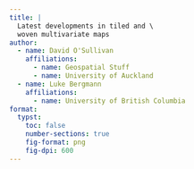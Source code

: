 ```yaml
---
title: |
  Latest developments in tiled and \
  woven multivariate maps
author: 
  - name: David O'Sullivan
    affiliations: 
      - name: Geospatial Stuff
      - name: University of Auckland
  - name: Luke Bergmann
    affiliations: 
      - name: University of British Columbia
format: 
  typst:
    toc: false
    number-sections: true
    fig-format: png
    fig-dpi: 600
---
```


```{=typst}
Slides can be viewed at #link("https://dosull.github.io/weaving-space/presentations/NZCS-Jul-2025/")

At previous meetings we presented work on using tiled and woven patterns to enable presentation of multiple variables in a single map view. In this presentation we reported on the latest developments in this work. These developments include:

- Use of the approach ‘in the wild’ independent from our own efforts, which reassures us that the method has some value, and also that the code is sufficiently well documented to be used unassisted;
- Many new additions to the available tiling patterns (See @square-slice[Figs], @hex-slice[], and @dissection[]), including some that support as many as 20 variables (@large-n);
- Experimental methods for modifying tiling patterns by modifying characteristics of tiling edges while preserving tile topology, or by determining the dual tiling of a given tiling (@experimental); and
- Most importantly, these options are now available in a freely available web application (@mapweaver) that allows users to create such maps in a variety of formats without the need to write any code. The web app was briefly demonstrated live at the meeting. It can be explored further at #link("https://dosull.github.io/mapweaver/app/")

#figure(image("images/cell-7-output-1.png"), caption: [Tilings based on square slices], supplement: [Fig])<square-slice>
#figure(image("images/cell-8-output-1.png"), caption: [Tilings based on hexagon slices], supplement: [Fig])<hex-slice>
#figure(image("images/cell-9-output-1.png"), caption: [Tilings based on square and hexagon dissections], supplement: [Fig])<dissection>
#figure(image("images/cell-12-output-1.png"), caption: [Tilings by regular polygons with as many as 20 elements], supplement: [Fig])<large-n>
#figure(image("images/cell-14-output-1.png"), caption: [Deriving new tilings from existing ones], supplement: [Fig])<experimental>
#figure(image("images/mapweaver-app.png"), caption: [The MapWeaver web app], supplement: [Fig])<mapweaver>
```